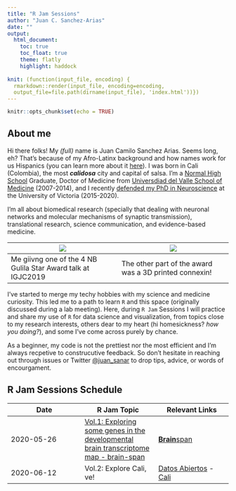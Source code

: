 ```yaml
---
title: "R Jam Sessions"
author: "Juan C. Sanchez-Arias"
date: ""
output: 
  html_document:
    toc: true
    toc_float: true
    theme: flatly
    highlight: haddock
  
knit: (function(input_file, encoding) {
  rmarkdown::render(input_file, encoding=encoding, 
  output_file=file.path(dirname(input_file), 'index.html'))})
---
```


```r
knitr::opts_chunk$set(echo = TRUE)
```

## About me
Hi there folks! My *(full)* name is Juan Camilo Sanchez Arias. Seems long, eh? That's because of my Afro-Latinx background and how names work for us Hispanics (you can learn more about it [here](https://en.wikipedia.org/wiki/Surname#Spanish_compound_surnames)). I was born in  Cali (Colombia), the most ***calidosa*** city and capital of salsa. I'm a [Normal High School](https://en.wikipedia.org/wiki/Normal_school) Graduate, Doctor of Medicine from [Universdiad del Valle School of Medicine](http://salud.univalle.edu.co/pregrados/medicina-y-cirugia) (2007-2014), and I recently [defended my PhD in Neuroscience](http://www.uvic.ca/medsci/home/news/current/2020-04-15-sanchez-arias-phd-defense.php) at the University of Victoria (2015-2020).

I'm all about biomedical research (specially that dealing with neuronal networks and molecular mechanisms of synaptic transmission), translational research, science communication, and evidence-based medicine.


![](img/igjc2019.jpg) | ![](img/igjc2019_2.jpg)
--- |--- |
Me giivng one of the 4 NB Gulila Star Award talk at IGJC2019 | The other part of the award was a 3D printed connexin!

I've started to merge my techy hobbies with my science and medicine curiosity. This led me to a path to learn `R` and this space (originally discussed during a lab meeting). Here, during `R Jam` Sessions I will practice and share my use of `R` for data science and visualization, from topics close to my research interests, others dear to my heart (hi homesickness? *how you doing?*), and some I've come across purely by chance.

As a beginner, my code is not the prettiest nor the most efficient and I'm always recpetive to construcutive feedback. So don't hesitate in reaching out through issues or Twitter [\@juan_sanar](https://www.twitter.com/juan_sanar/) to drop tips, advice, or words of encourgament.

## R Jam Sessions Schedule
Date | R Jam Topic | Relevant Links
---| ---| ---|
2020-05-26 | [Vol.1: Exploring some genes in the developmental brain transcriptome map - brain-span](https://juansamdphd.github.io/rjam/) | [**Brain**span](http://www.brainspan.org/rnaseq/search/index.html)
2020-06-12 | Vol.2: Explore Cali, ve! | [Datos Abiertos](http://datos.cali.gov.co/) - [Cali](https://en.wikipedia.org/wiki/Cali)

